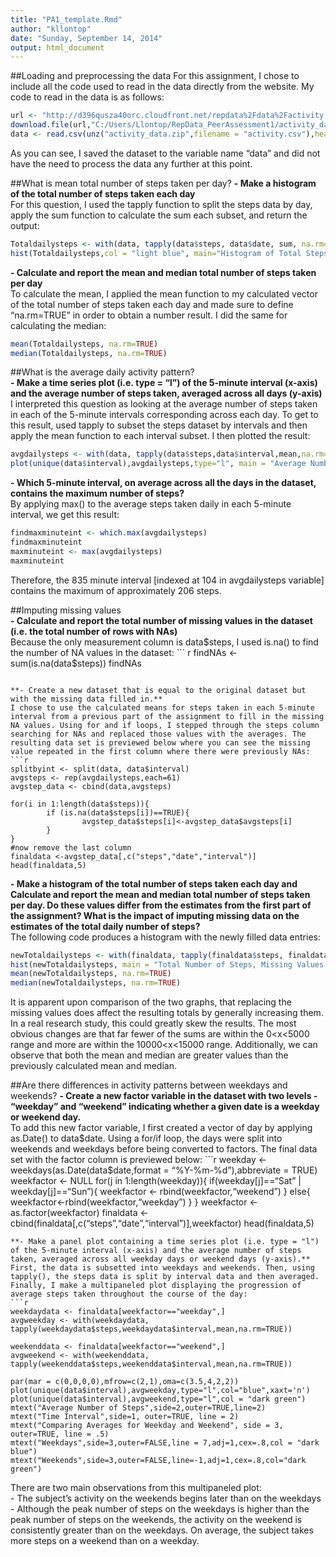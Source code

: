 ```yaml
---
title: "PA1_template.Rmd"
author: "kllontop"
date: "Sunday, September 14, 2014"
output: html_document
---
```

##Loading and preprocessing the data
For this assignment, I chose to include all the code used to read in the data directly from the website. My code to read in the data is as follows:

```r
url <- "http://d396qusza40orc.cloudfront.net/repdata%2Fdata%2Factivity.zip"
download.file(url,"C:/Users/Llontop/RepData_PeerAssessment1/activity_data.zip")
data <- read.csv(unz("activity_data.zip",filename = "activity.csv"),header = TRUE,stringsAsFactors = FALSE)
```
As you can see, I saved the dataset to the variable name "data" and did not have the need to process the data any further at this point.

##What is mean total number of steps taken per day?
**- Make a histogram of the total number of steps taken each day**  
For this question, I used the tapply function to split the steps data by day, apply the sum function to calculate the sum each subset, and return the output: 
```r
Totaldailysteps <- with(data, tapply(data$steps, data$date, sum, na.rm=TRUE))
hist(Totaldailysteps,col = "light blue", main="Histogram of Total Steps Per Day",xlab = "Total Steps Per Day")
```

**- Calculate and report the mean and median total number of steps taken per day**  
To calculate the mean, I applied the mean function to my calculated vector of the total number of steps taken each day and made sure to define "na.rm=TRUE" in order to obtain a number result. I did the same for calculating the median:
```r
mean(Totaldailysteps, na.rm=TRUE) 
median(Totaldailysteps, na.rm=TRUE)
```

##What is the average daily activity pattern?  
**- Make a time series plot (i.e. type = "l") of the 5-minute interval (x-axis) and the average number of steps taken, averaged across all days (y-axis)**  
I interpreted this question as looking at the average number of steps taken in each of the 5-minute intervals corresponding across each day. To get to this result, used tapply to subset the steps dataset by intervals and then apply the mean function to each interval subset. I then plotted the result:  
```r
avgdailysteps <- with(data, tapply(data$steps,data$interval,mean,na.rm=TRUE))
plot(unique(data$interval),avgdailysteps,type="l", main = "Average Number of Steps Per Time Interval",xlab = "5-Minute Time Intervals", ylab = "Average Number of Steps")
```

**- Which 5-minute interval, on average across all the days in the dataset, contains the maximum number of steps?**  
By applying max() to the average steps taken daily in each 5-minute interval, we get this result:  
```r
findmaxminuteint <- which.max(avgdailysteps)
findmaxminuteint
maxminuteint <- max(avgdailysteps)
maxminuteint
```
Therefore, the 835 minute interval [indexed at 104 in avgdailysteps variable] contains the maximum of approximately 206 steps.

##Imputing missing values  
**- Calculate and report the total number of missing values in the dataset (i.e. the total number of rows with NAs)**  
Because the only measurement column is data$steps, I used is.na() to find the number of NA values in the dataset:  
``` r
findNAs <- sum(is.na(data$steps))
findNAs
```

**- Create a new dataset that is equal to the original dataset but with the missing data filled in.**  
I chose to use the calculated means for steps taken in each 5-minute interval from a previous part of the assignment to fill in the missing NA values. Using for and if loops, I stepped through the steps column searching for NAs and replaced those values with the averages. The resulting data set is previewed below where you can see the missing value repeated in the first column where there were previously NAs:  
```r
splitbyint <- split(data, data$interval)
avgsteps <- rep(avgdailysteps,each=61)
avgstep_data <- cbind(data,avgsteps)

for(i in 1:length(data$steps)){
        if (is.na(data$steps[i])==TRUE){
                avgstep_data$steps[i]<-avgstep_data$avgsteps[i]
        }
}
#now remove the last column
finaldata <-avgstep_data[,c("steps","date","interval")]
head(finaldata,5)
```

**- Make a histogram of the total number of steps taken each day and Calculate and report the mean and median total number of steps taken per day. Do these values differ from the estimates from the first part of the assignment? What is the impact of imputing missing data on the estimates of the total daily number of steps?**  
The following code produces a histogram with the newly filled data entries:  
```r
newTotaldailysteps <- with(finaldata, tapply(finaldata$steps, finaldata$date, sum, na.rm=TRUE))
hist(newTotaldailysteps, main = "Total Number of Steps, Missing Values Added",xlab = "Total Number of Steps",col="light blue")
mean(newTotaldailysteps, na.rm=TRUE)
median(newTotaldailysteps, na.rm=TRUE)
```
It is apparent upon comparison of the two graphs, that replacing the missing values does affect the resulting totals by generally increasing them. In a real research study, this could greatly skew the results. The most obvious changes are that far fewer of the sums are within the 0<x<5000 range and more are within the 10000<x<15000 range. Additionally, we can observe that both the mean and median are greater values than the previously calculated mean and median.    

##Are there differences in activity patterns between weekdays and weekends?
**- Create a new factor variable in the dataset with two levels - "weekday" and "weekend" indicating whether a given date is a weekday or weekend day.**  
To add this new factor variable, I first created a vector of day by applying as.Date() to data$date. Using a for/if loop, the days were split into weekends and weekdays before being converted to factors. The final data set with the factor column is previewed below:
```r
weekday <-weekdays(as.Date(data$date,format = "%Y-%m-%d"),abbreviate = TRUE)
weekfactor <- NULL
for(j in 1:length(weekday)){
        if(weekday[j]=="Sat" | weekday[j]=="Sun"){
                weekfactor <- rbind(weekfactor,"weekend")
        }
        else{
                weekfactor<-rbind(weekfactor,"weekday")
        }
}
weekfactor <- as.factor(weekfactor)
finaldata <- cbind(finaldata[,c("steps","date","interval")],weekfactor)
head(finaldata,5)
```
**- Make a panel plot containing a time series plot (i.e. type = "l") of the 5-minute interval (x-axis) and the average number of steps taken, averaged across all weekday days or weekend days (y-axis).**  
First, the data is subsetted into weekdays and weekends. Then, using tapply(), the steps data is split by interval data and then averaged. Finally, I make a multipaneled plot displaying the progression of average steps taken throughout the course of the day:  
```r
weekdaydata <- finaldata[weekfactor=="weekday",]
avgweekday <- with(weekdaydata, tapply(weekdaydata$steps,weekdaydata$interval,mean,na.rm=TRUE))

weekenddata <- finaldata[weekfactor=="weekend",]
avgweekend <- with(weekenddata, tapply(weekenddata$steps,weekenddata$interval,mean,na.rm=TRUE))

par(mar = c(0,0,0,0),mfrow=c(2,1),oma=c(3.5,4,2,2))
plot(unique(data$interval),avgweekday,type="l",col="blue",xaxt='n')
plot(unique(data$interval),avgweekend,type="l",col = "dark green")
mtext("Average Number of Steps",side=2,outer=TRUE,line=2)
mtext("Time Interval",side=1, outer=TRUE, line = 2)
mtext("Comparing Averages for Weekday and Weekend", side = 3, outer=TRUE, line = .5)
mtext("Weekdays",side=3,outer=FALSE,line = 7,adj=1,cex=.8,col = "dark blue")
mtext("Weekends",side=3,outer=FALSE,line=-1,adj=1,cex=.8,col="dark green")
```

There are two main observations from this multipaneled plot:  
- The subject's activity on the weekends begins later than on the weekdays  
- Although the peak number of steps on the weekdays is higher than the peak number of steps on the weekends, the activity on the weekend is consistently greater than on the weekdays. On average, the subject takes more steps on a weekend than on a weekday.
